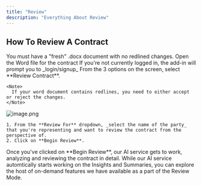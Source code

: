 ```yaml
---
title: "Review"
description: "Everything About Review"
---
```


## How To Review A Contract

<Warning>
  You must have a "fresh" .docx document with no redlined changes.
</Warning>

<Steps>
  <Step title="Open The Contract In Word" titleSize="h3">
    Open the Word file for the contract
  </Step>
  <Step title="Open The ContractKen Word Add-In" titleSize="h3">
    <Info>
      If you're not currently logged in, the add-in will prompt you to _login/signup_
    </Info>
  </Step>
  <Step title="Select Review Contract" titleSize="h3">
    From the 3 options on the screen, select **Review Contract**.

    <Note>
      If your word document contains redlines, you need to either accept or reject the changes.
    </Note>
  </Step>
  <Step title="Review Setup" titleSize="h3">
    <img
      src="/images/image.png"
      alt="image.png"
      title="image.png"
      style={{ width:"52%" }}
    />

    1. From the **Review For** dropdown, _select the name of the party_ that you're representing and want to review the contract from the perspective of.
    2. Click on **Begin Review**.
  </Step>
  <Step title="Done" titleSize="h3">
    Once you've clicked on **Begin Review**, our AI service gets to work, analyzing and reviewing the contract in detail. While our AI service automtically starts working on the Insights and Summaries, you can explore the host of on-demand features we have available as a part of the Review Mode.
  </Step>
</Steps>